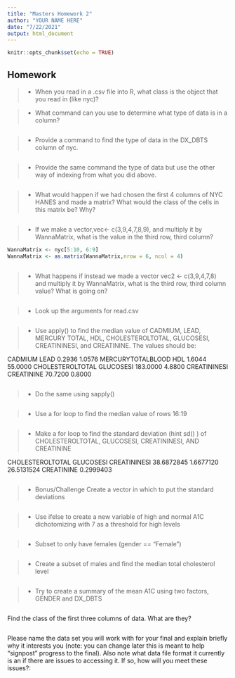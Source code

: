 ```yaml
---
title: "Masters Homework 2"
author: "YOUR NAME HERE"
date: "7/22/2021"
output: html_document
---
```


```r
knitr::opts_chunk$set(echo = TRUE)
```


## Homework

>- When you read in a .csv file into R, what class is the object that you read in (like nyc)?



>- What command can you use to determine what type of data is in a column?

```r

```


>- Provide a command to find the type of data in the DX_DBTS column of nyc. 

```r

```


>- Provide the same command the type of data but use the other way of indexing from what you did above. 

```r

```



>- What would happen if we had chosen the first 4 columns of NYC HANES and made a matrix? What would the class of the cells in this matrix be? Why?

```r

```


>- If we make a vector,vec<- c(3,9,4,7,8,9), and multiply it by WannaMatrix, what is the value in the third row, third column? 

```r
WannaMatrix <- nyc[5:10, 6:9]
WannaMatrix <- as.matrix(WannaMatrix,nrow = 6, ncol = 4)



```



>- What happens if instead we made a vector vec2 <- c(3,9,4,7,8) and multiply it by WannaMatrix, what is the third row, third column value? What is going on? 

```r

```


>- Look up the arguments for read.csv

```r

```


>- Use apply() to find the median value of CADMIUM, LEAD, MERCURY TOTAL, HDL, CHOLESTEROLTOTAL, GLUCOSESI, CREATININESI, and CREATININE. The values should be:

 CADMIUM              LEAD 
           0.2936            1.0576 
MERCURYTOTALBLOOD               HDL 
           1.6044           55.0000 
 CHOLESTEROLTOTAL         GLUCOSESI 
         183.0000            4.8800 
     CREATININESI        CREATININE 
          70.7200            0.8000

```r

```


>- Do the same using sapply()

```r

```


>- Use a for loop to find the median value of rows 16:19

```r

```


>- Make a for loop to find the standard deviation (hint sd() ) of CHOLESTEROLTOTAL, GLUCOSESI, CREATININESI, AND CREATININE

CHOLESTEROLTOTAL        GLUCOSESI     CREATININESI 
      38.6872845        1.6677120       26.5131524 
      CREATININE 
       0.2999403 

```r

```


>- Bonus/Challenge Create a vector in which to put the standard deviations 

```r

```


>- Use ifelse to create a new variable of high and normal A1C dichotomizing with 7 as a threshold for high levels

```r

```


>- Subset to only have females (gender == "Female")

```r

```


>- Create a subset of males and find the median total cholesterol level

```r

```


>- Try to create a summary of the mean A1C using two factors, GENDER and DX_DBTS

```r

```

Find the class of the first three columns of data. What are they?

```r

```

Please name the data set you will work with for your final and explain briefly why it interests you (note: you can change later this is meant to help "signpost" progress to the final). Also note what data file format it currently is an if there are issues to accessing it. If so, how will you meet these issues?:


